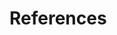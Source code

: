 <!-- `r if(!knitr:::is_latex_output()) '# References {-}'` -->

# References {-}
\markboth{References}{References}

\setlength{\baselineskip}{18pt plus2pt minus1pt}
\leftskip 0.25in
\parindent -0.25in
\indent

<!-- If you're outputting to LaTeX, the heading and references will be generated by the OxThesis LaTeX template. This .Rmd file serves only to add the References headline to gitbook output before  the references are added by pandoc -->